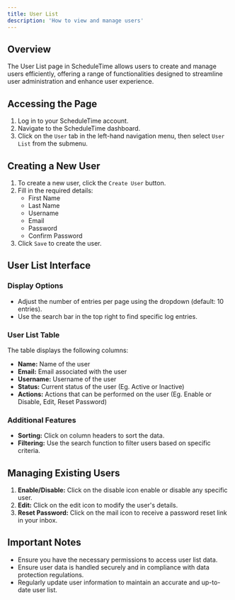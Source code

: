 ```yaml
---
title: User List
description: 'How to view and manage users'
---
```


## Overview

The User List page in ScheduleTime allows users to create and manage users efficiently, offering a range of functionalities designed to streamline user administration and enhance user experience.

## Accessing the Page

1. Log in to your ScheduleTime account.
2. Navigate to the ScheduleTime dashboard.
3. Click on the `User` tab in the left-hand navigation menu, then select `User List` from the submenu.

## Creating a New User 

1. To create a new user, click the `Create User` button.
2. Fill in the required details:
    - First Name
    - Last Name
    - Username
    - Email
    - Password
    - Confirm Password
3. Click `Save` to create the user.


## User List Interface

### Display Options

- Adjust the number of entries per page using the dropdown (default: 10 entries).
- Use the search bar in the top right to find specific log entries.

### User List Table

The table displays the following columns:

- **Name:** Name of the user
- **Email:** Email associated with the user
- **Username:** Username of the user
- **Status:** Current status of the user (Eg. Active or Inactive)
- **Actions:** Actions that can be performed on the user (Eg. Enable or Disable, Edit, Reset Password)

### Additional Features

- **Sorting:** Click on column headers to sort the data.
- **Filtering:** Use the search function to filter users based on specific criteria.

## Managing Existing Users

1. **Enable/Disable:** Click on the disable icon enable or disable any specific user.
2. **Edit:** Click on the edit icon to modify the user's details.
3. **Reset Password:** Click on the mail icon to receive a password reset link in your inbox.

## Important Notes

- Ensure you have the necessary permissions to access user list data.
- Ensure user data is handled securely and in compliance with data protection regulations.
- Regularly update user information to maintain an accurate and up-to-date user list.
